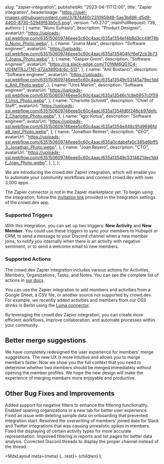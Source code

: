 
  slug: "zapier-integration",
  publishedAt: "2023-04-11T12:00",
  title: "Zapier integration",
  headerImage:
    "https://user-images.githubusercontent.com/37874460/231095949-5ae3b886-d5d9-4400-8730-52949f63b0c5.png",
  version: "v0.27.0",
  mainPullRequest: 739,
  authors: [
    {
      name: "Nuno Eufrasio",
      description: "Product Designer",
      avatarUrl:
        "https://uploads-ssl.webflow.com/635150609746eee5c60c4aac/635a1354e14b8d3cc48f74b0_Nuno_Photo.webp",
    },
    {
      name: "Joana Maia",
      description: "Software engineer",
      avatarUrl:
        "https://uploads-ssl.webflow.com/635150609746eee5c60c4aac/635a135404fcf6ef2cb3b737_Joana_Photo.webp",
    },
    {
      name: "Gasper Grom",
      description: "Software engineer",
      avatarUrl: "https://ca.slack-edge.com/T01NM6QG1C4-U04MTRJJTN1-d72a3890dc6c-512",
    },
    {
      name: "Anil Bostanci",
      description: "Software engineer",
      avatarUrl:
        "https://uploads-ssl.webflow.com/635150609746eee5c60c4aac/635a13549c53145a79ec1dde_Anil_Photo.webp",
    },
    {
      name: "Uroš Marlot",
      description: "Software engineer",
      avatarUrl:
        "https://uploads-ssl.webflow.com/635150609746eee5c60c4aac/635a13546c1c8eb957c0f597_Uros_Photo.webp",
    },
    {
      name: "Charlotte Schmitt",
      description: "Chief of Staff",
      avatarUrl:
        "https://uploads-ssl.webflow.com/635150609746eee5c60c4aac/635a1354fd6f246cb97defc2_Charlotte_Photo.webp",
    },
    {
      name: "Igor Kotua",
      description: "Software engineer",
      avatarUrl:
        "https://uploads-ssl.webflow.com/635150609746eee5c60c4aac/635a1354e448c91d9696fda8_Igor_Photo.webp",
    },
    {
      name: "Jonathan Reimer",
      description: "CEO",
      avatarUrl:
        "https://uploads-ssl.webflow.com/635150609746eee5c60c4aac/635a0cdabefa0c385d6bff53_Jonathan_Photo.webp",
    },
    {
      name: "Joan Reyero",
      description: "CTO",
      avatarUrl:
        "https://uploads-ssl.webflow.com/635150609746eee5c60c4aac/635a13549c5314621dec1ddf_Joan_Photo.webp",
    },
  ],
};

We are introducing the crowd.dev Zapier integration, which will enable you to automate your community workflows and connect crowd.dev with over 3,000 apps.

The Zapier connector is not in the Zapier marketplace yet. To begin using the integration, follow the [invitation link](https://app.crowd.dev/integrations) provided in the Integration settings of the crowd.dev app.

### Supported Triggers

With this integration, you can set up two triggers: **New Activity** and **New Member**. You could use these triggers to sync your members to Hubspot or CRM,
to send a message to your Discord channel when a new member joins, to notify you internally when there is an activity with negative sentiment, or to send a welcome email to new members.

### Supported Actions

The crowd.dev Zapier integration includes various actions for Activities, Members, Organizations, Tasks, and Notes.
You can see the complete list of actions in [our docs](https://docs.crowd.dev/docs/zapier-integration#supported-actions).

You can use the Zapier integration to add members and activities from a Google Sheet, a CSV file, or another source not supported by crowd.dev.
For example, we recently added activities and members from our OSS drinks in Berlin using the [Luma connector](https://zapier.com/apps/luma/integrations#page=6).

By leveraging the crowd.dev Zapier integration, you can create more efficient workflows, improve collaboration, and automate processes within your community.

## Better merge suggestions <PullRequest number="715" />

We have completely redesigned the user experience for members' merge suggestions. The new UX is more intuitive and allows you to merge members faster.
Now we show you the full context that you need to determine whether two members should be merged immediately without opening the member profiles.
We hope the new design will make the experience of merging members more enjoyable and productive.

<CenteredImage
  src="https://user-images.githubusercontent.com/37874460/231095960-75aed022-b41a-45c0-b6ad-b2080f331b16.png"
  maxWidth="100%"
/>

## Other Bug Fixes and Improvements

Added support for negative filters to enhance the filtering functionality. <PullRequest number="720"/>
Enabled opening organizations in a new tab for better user experience. <PullRequest number="725"/>
Fixed an issue with deleting sample data on onboarding that prevented integration start. <PullRequest number="733"/>
Resolved the overwriting of members' joined date for Slack and Twitter integrations that was causing unrealistic spikes in members. <PullRequest number="729"/>
Fixed the displaying of certain activity types for more accurate representation. <PullRequest number="731"/>
Improved filtering in reports and list pages for better data analysis. <PullRequest number="730"/>
Corrected Discord threads to display the proper channel instead of the thread. <PullRequest number="726"/>

  <MdxLayout meta={meta} {...rest}>
    {children}
  </MdxLayout>
);
